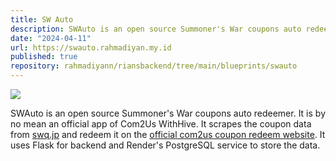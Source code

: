 ```yaml
---
title: SW Auto
description: SWAuto is an open source Summoner's War coupons auto redeemer. It is by no mean an official app of Com2Us WithHive. It scrapes the coupon data from swq.jp and redeem it on the official com2us coupon redeem website. It uses Flask for backend and Render's PostgreSQL service to store the data.
date: "2024-04-11"
url: https://swauto.rahmadiyan.my.id
published: true
repository: rahmadiyann/riansbackend/tree/main/blueprints/swauto
---
```



[![](/swauto.png)](https://swauto.rahmadiyan.my.id)

SWAuto is an open source Summoner's War coupons auto redeemer. It is by no mean an official app of Com2Us WithHive. It scrapes the coupon data from [swq.jp](https://swq.jp/l/en-US/) and redeem it on the [official com2us coupon redeem website](https://event.withhive.com/ci/smon/evt_coupon). It uses Flask for backend and Render's PostgreSQL service to store the data.
